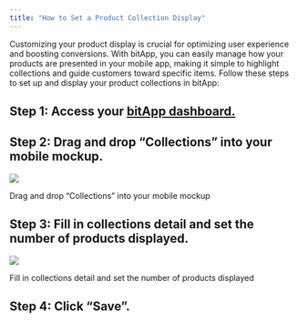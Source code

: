 ```yaml
---
title: "How to Set a Product Collection Display"
---
```


Customizing your product display is crucial for optimizing user experience and boosting conversions. With bitApp, you can easily manage how your products are presented in your mobile app, making it simple to highlight collections and guide customers toward specific items. Follow these steps to set up and display your product collections in bitApp:

## **Step 1: Access your** [**bitApp dashboard.**](https://app.bitbybit.studio/bitapp/design)

## **Step 2: Drag and drop “Collections” into your mobile mockup.**

![](https://cdn.prod.website-files.com/659655f5b20d395a5c69efcf/66de941c4e2eb7c1274dd25d_AD_4nXdYGGJ-8Sncq74JgcPh0h94W26yZck5Z4jMiPQot0VArAXiC5TsZYLBe12S-H5H9_P0V4agqY38EqfWB-UygLTGSTLU-HUKPOv2lu9FYxq63Ewp7cPfRTeHrzoZ63afvYgjXXtkH2wZuBe5weN-bm3hfpfz.png)

Drag and drop “Collections” into your mobile mockup‍

## **Step 3: Fill in collections detail and set the number of products displayed.**

![](https://cdn.prod.website-files.com/659655f5b20d395a5c69efcf/66fe59de7b51859ac3b22fe9_AD_4nXeZoLO8XCqrKUpPcD8_v4Gwodc_rIDpoPs0y16lpyXeIQvOa_h5PtT-ywanKd-hiMSml4xXhhPDbiPa5i-fHEexkTiqcGTJXbvMKaoIMtB7JEGMcLWUtMnVMf-0o5_LDUWidAoa7Vtisxve7Ye28E7Wsk01.png)

 Fill in collections detail and set the number of products displayed‍

## **Step 4: Click “Save”.**